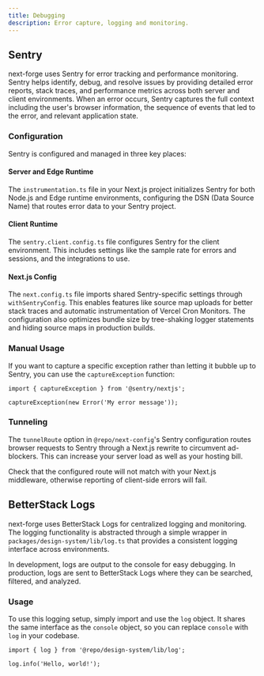 ```yaml
---
title: Debugging
description: Error capture, logging and monitoring.
---
```


## Sentry

next-forge uses Sentry for error tracking and performance monitoring. Sentry helps identify, debug, and resolve issues by providing detailed error reports, stack traces, and performance metrics across both server and client environments. When an error occurs, Sentry captures the full context including the user's browser information, the sequence of events that led to the error, and relevant application state.

### Configuration

Sentry is configured and managed in three key places:

#### Server and Edge Runtime

The `instrumentation.ts` file in your Next.js project initializes Sentry for both Node.js and Edge runtime environments, configuring the DSN (Data Source Name) that routes error data to your Sentry project.

#### Client Runtime

The `sentry.client.config.ts` file configures Sentry for the client environment. This includes settings like the sample rate for errors and sessions, and the integrations to use.

#### Next.js Config

The `next.config.ts` file imports shared Sentry-specific settings through `withSentryConfig`. This enables features like source map uploads for better stack traces and automatic instrumentation of Vercel Cron Monitors. The configuration also optimizes bundle size by tree-shaking logger statements and hiding source maps in production builds.

### Manual Usage

If you want to capture a specific exception rather than letting it bubble up to Sentry, you can use the `captureException` function:

```tsx title="page.tsx"
import { captureException } from '@sentry/nextjs';

captureException(new Error('My error message'));
```

### Tunneling

The `tunnelRoute` option in `@repo/next-config`'s Sentry configuration routes browser requests to Sentry through a Next.js rewrite to circumvent ad-blockers. This can increase your server load as well as your hosting bill.

<Callout type="warning">
  Check that the configured route will not match with your Next.js middleware, otherwise reporting of client-side errors will fail.
</Callout>

## BetterStack Logs

next-forge uses BetterStack Logs for centralized logging and monitoring. The logging functionality is abstracted through a simple wrapper in `packages/design-system/lib/log.ts` that provides a consistent logging interface across environments.

In development, logs are output to the console for easy debugging. In production, logs are sent to BetterStack Logs where they can be searched, filtered, and analyzed.

### Usage

To use this logging setup, simply import and use the `log` object. It shares the same interface as the `console` object, so you can replace `console` with `log` in your codebase.

```tsx title="page.tsx"
import { log } from '@repo/design-system/lib/log';

log.info('Hello, world!');
```
